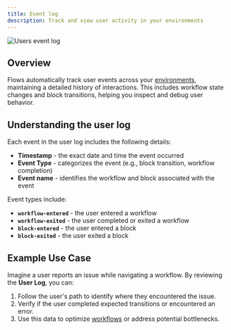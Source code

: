```yaml
---
title: Event log
description: Track and view user activity in your environments
---
```


![Users event log](/users/log.png)

## Overview

Flows automatically track user events across your [environments](/environments), maintaining a detailed history of interactions. This includes workflow state changes and block transitions, helping you inspect and debug user behavior.

## Understanding the user log

Each event in the user log includes the following details:

- **Timestamp** - the exact date and time the event occurred
- **Event Type** - categorizes the event (e.g., block transition, workflow completion)
- **Event name** - identifies the workflow and block associated with the event

Event types include:

- **`workflow-entered`** - the user entered a workflow
- **`workflow-exited`** - the user completed or exited a workflow
- **`block-entered`** - the user entered a block
- **`block-exited`** - the user exited a block

## Example Use Case

Imagine a user reports an issue while navigating a workflow. By reviewing the **User Log**, you can:

1. Follow the user's path to identify where they encountered the issue.
2. Verify if the user completed expected transitions or encountered an error.
3. Use this data to optimize [workflows](/workflows/overview) or address potential bottlenecks.
